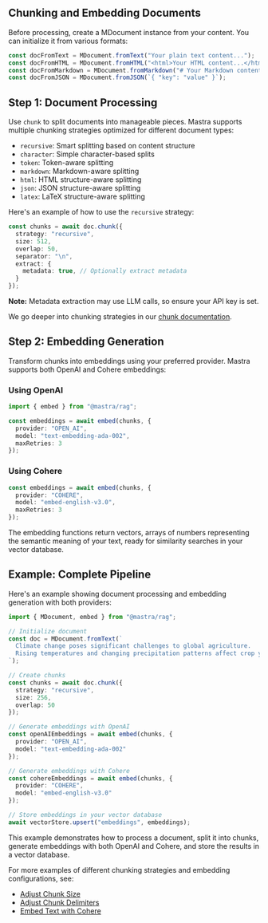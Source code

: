 ## Chunking and Embedding Documents

Before processing, create a MDocument instance from your content. You can initialize it from various formats:

```ts showLineNumbers copy
const docFromText = MDocument.fromText("Your plain text content...");
const docFromHTML = MDocument.fromHTML("<html>Your HTML content...</html>");
const docFromMarkdown = MDocument.fromMarkdown("# Your Markdown content...");
const docFromJSON = MDocument.fromJSON(`{ "key": "value" }`);
```

## Step 1: Document Processing

Use `chunk` to split documents into manageable pieces. Mastra supports multiple chunking strategies optimized for different document types: 

- `recursive`: Smart splitting based on content structure
- `character`: Simple character-based splits
- `token`: Token-aware splitting
- `markdown`: Markdown-aware splitting
- `html`: HTML structure-aware splitting
- `json`: JSON structure-aware splitting
- `latex`: LaTeX structure-aware splitting

Here's an example of how to use the `recursive` strategy: 

```ts showLineNumbers copy 
const chunks = await doc.chunk({
  strategy: "recursive",
  size: 512,
  overlap: 50,
  separator: "\n",
  extract: {
    metadata: true, // Optionally extract metadata
  }
});
```
 
**Note:** Metadata extraction may use LLM calls, so ensure your API key is set.

We go deeper into chunking strategies in our [chunk documentation](/docs/reference/rag/chunk.mdx). 

## Step 2: Embedding Generation 

Transform chunks into embeddings using your preferred provider. Mastra supports both OpenAI and Cohere embeddings:

### Using OpenAI

```ts showLineNumbers copy
import { embed } from "@mastra/rag";

const embeddings = await embed(chunks, {
  provider: "OPEN_AI",
  model: "text-embedding-ada-002",
  maxRetries: 3
});
```

### Using Cohere

```ts showLineNumbers copy
const embeddings = await embed(chunks, {
  provider: "COHERE",
  model: "embed-english-v3.0",
  maxRetries: 3
});
```

The embedding functions return vectors, arrays of numbers representing the semantic meaning of your text, ready for similarity searches in your vector database.

## Example: Complete Pipeline 

Here's an example showing document processing and embedding generation with both providers:

```ts showLineNumbers copy
import { MDocument, embed } from "@mastra/rag";

// Initialize document
const doc = MDocument.fromText(`
  Climate change poses significant challenges to global agriculture.
  Rising temperatures and changing precipitation patterns affect crop yields.
`);

// Create chunks
const chunks = await doc.chunk({
  strategy: "recursive",
  size: 256,
  overlap: 50
});

// Generate embeddings with OpenAI
const openAIEmbeddings = await embed(chunks, {
  provider: "OPEN_AI",
  model: "text-embedding-ada-002"
});

// Generate embeddings with Cohere
const cohereEmbeddings = await embed(chunks, {
  provider: "COHERE",
  model: "embed-english-v3.0"
});

// Store embeddings in your vector database
await vectorStore.upsert("embeddings", embeddings);
```

This example demonstrates how to process a document, split it into chunks, generate embeddings with both OpenAI and Cohere, and store the results in a vector database.

For more examples of different chunking strategies and embedding configurations, see:

- [Adjust Chunk Size](/docs/reference/rag/chunk.mdx#adjust-chunk-size)
- [Adjust Chunk Delimiters](/docs/reference/rag/chunk.mdx#adjust-chunk-delimiters)
- [Embed Text with Cohere](/docs/reference/rag/embed.mdx#using-cohere)
